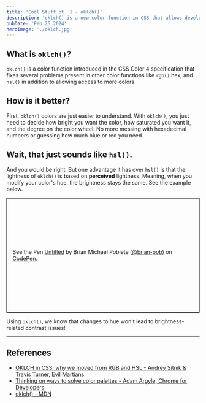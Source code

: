 ```yaml
---
title: 'Cool Stuff pt. 1 - oklch()'
description: 'oklch() is a new color function in CSS that allows developers and designers to more easily create beautiful and accessible color palettes based on a single formula.'
pubDate: 'Feb 25 2024'
heroImage: './oklch.jpg'
---
```


## What is `oklch()`?

`oklch()` is a color function introduced in the CSS Color 4 specification that fixes several problems present in other color functions like `rgb()` hex, and `hsl()` in addition to allowing access to more colors.

## How is it better?

First, `oklch()` colors are just easier to understand. With `oklch()`, you just need to decide how bright you want the color, how saturated you want it, and the degree on the color wheel. No more messing with hexadecimal numbers or guessing how much blue or red you need.

## Wait, that just sounds like `hsl()`.

And you would be right. But one advantage it has over `hsl()` is that the lightness of `oklch()` is based on **perceived** lightness. Meaning, when you modify your color's hue, the brightness stays the same. See the example below.

<p class="codepen" data-height="300" data-default-tab="result" data-slug-hash="bGZXgjg" data-user="brian-pob" style="height: 300px; box-sizing: border-box; display: flex; align-items: center; justify-content: center; border: 2px solid; margin: 1em 0; padding: 1em;">
  <span>See the Pen <a href="https://codepen.io/brian-pob/pen/bGZXgjg">
  Untitled</a> by Brian Michael Poblete (<a href="https://codepen.io/brian-pob">@brian-pob</a>)
  on <a href="https://codepen.io">CodePen</a>.</span>
</p>
<script async src="https://cpwebassets.codepen.io/assets/embed/ei.js"></script>

Using `oklch()`, we know that changes to hue won't lead to brightness-related contrast issues!

---

## References

- [OKLCH in CSS: why we moved from RGB and HSL - Andrey Sitnik & Travis Turner, Evil Martians](https://evilmartians.com/chronicles/oklch-in-css-why-quit-rgb-hsl)
- [Thinking on ways to solve color palettes - Adam Argyle, Chrome for Developers](https://youtu.be/6aCsAMgwnjE?si=caqNn1B6fpczj-Ox)
- [oklch() - MDN](https://developer.mozilla.org/en-US/docs/Web/CSS/color_value/oklch)
